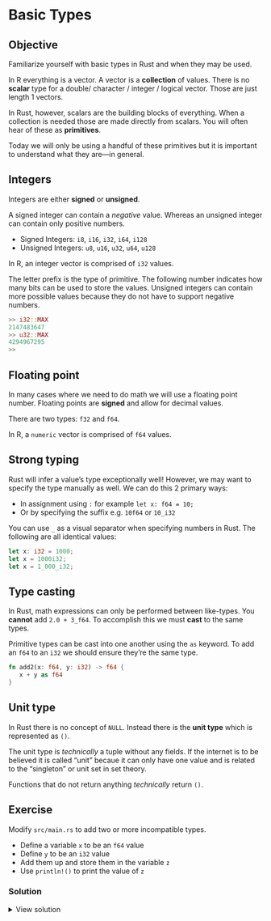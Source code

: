 # Basic Types

::: callout-tip
## Objective

Familiarize yourself with basic types in Rust and when they may be used.

:::

In R everything is a vector. A vector is a **collection** of values. There is no **scalar** type for a double/ character / integer / logical vector. Those are just length 1 vectors.

In Rust, however, scalars are the building blocks of everything. When a collection is needed those are made directly from scalars. You will often hear of these as **primitives**.

Today we will only be using a handful of these primitives but it is important to understand what they are—in general.

## Integers

Integers are either **signed** or **unsigned**.

A signed integer can contain a _negative_ value. Whereas an unsigned integer can contain only positive numbers.


- Signed Integers: `i8`, `i16`, `i32`, `i64`, `i128`
- Unsigned Integers: `u8`, `u16`, `u32`, `u64`, `u128`


::: callout-note
In R, an integer vector is comprised of `i32` values.
:::

The letter prefix is the type of primitive. The following number indicates how many bits can be used to store the values. Unsigned integers can contain more possible values because they do not have to support negative numbers.


```rust
>> i32::MAX
2147483647
>> u32::MAX
4294967295
>> 
```

## Floating point

In many cases where we need to do math we will use a floating point number. Floating points are **signed** and allow for decimal values.

There are two types: `f32` and `f64`.

::: callout-note
In R, a `numeric` vector is comprised of `f64` values.
:::

## Strong typing

Rust will infer a value's type exceptionally well! However, we may want to specify the type manually as well. We can do this 2 primary ways:

- In assignment using `:` for example `let x: f64 = 10;`
- Or by specifying the suffix e.g. `10f64` or `10_i32`

::: callout-tip
You can use `_` as a visual separator when specifying numbers in Rust. The following are all identical values:

```rust
let x: i32 = 1000;
let x = 1000i32;
let x = 1_000_i32;
```
:::

## Type casting

In Rust, math expressions can only be performed between like-types. You **cannot** add `2.0 + 3_f64`. To accomplish this we must **cast** to the same types.

Primitive types can be cast into one another using the `as` keyword. To add an `f64` to an `i32` we should ensure they're the same type.

```rust
fn add2(x: f64, y: i32) -> f64 {
   x + y as f64
}
```

## Unit type

In Rust there is no concept of `NULL`. Instead there is the **unit type** which is represented as `()`.

::: aside
The unit type is _technically_ a tuple without any fields. If the internet is to be believed it is called "unit" becaue it can only have one value and is related to the "singleton" or unit set in set theory.
:::

Functions that do not return anything _technically_ return `()`.

## Exercise

Modify `src/main.rs` to add two or more incompatible types.

- Define a variable `x` to be an `f64` value
- Define `y` to be an `i32` value
- Add them up and store them in the variable `z`
- Use `println!()` to print the value of `z`


### Solution

<details>
    <summary>View solution</summary>

```rust
fn main() {
    let x = 3.14;
    let y = 47_i32;
    let z = x + y as f64;
    println!(" The value of z is {z}");
}
```

</details>
